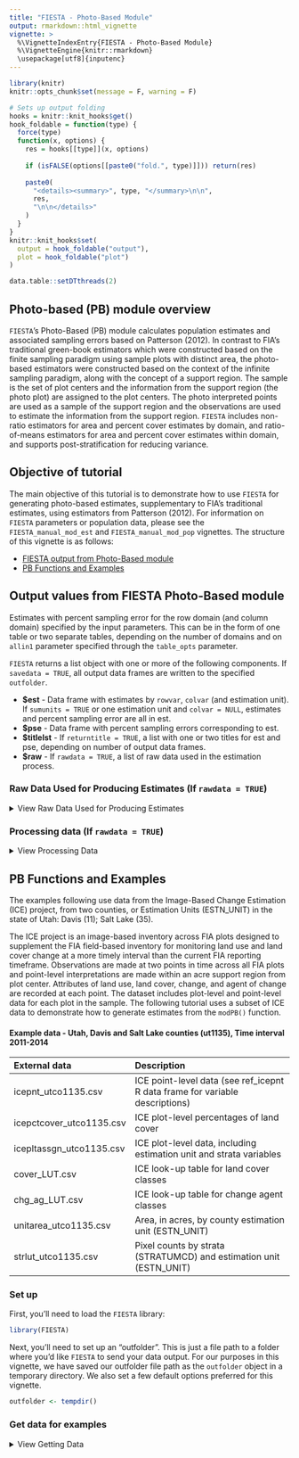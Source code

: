 ```yaml
---
title: "FIESTA - Photo-Based Module"
output: rmarkdown::html_vignette
vignette: >
  %\VignetteIndexEntry{FIESTA - Photo-Based Module}
  %\VignetteEngine{knitr::rmarkdown}
  \usepackage[utf8]{inputenc}
---
```


```r
library(knitr)
knitr::opts_chunk$set(message = F, warning = F)
```

```r
# Sets up output folding
hooks = knitr::knit_hooks$get()
hook_foldable = function(type) {
  force(type)
  function(x, options) {
    res = hooks[[type]](x, options)
    
    if (isFALSE(options[[paste0("fold.", type)]])) return(res)
    
    paste0(
      "<details><summary>", type, "</summary>\n\n",
      res,
      "\n\n</details>"
    )
  }
}
knitr::knit_hooks$set(
  output = hook_foldable("output"),
  plot = hook_foldable("plot")
)
```

```r
data.table::setDTthreads(2)
```


## Photo-based (PB) module overview

`FIESTA`'s Photo-Based (PB) module calculates population estimates and associated sampling errors based on Patterson (2012). In contrast to FIA's traditional green-book estimators which were constructed based on the finite sampling paradigm using sample plots with distinct area, the photo-based estimators were constructed based on the context of the infinite sampling paradigm, along with the concept of a support region. The sample is the set of plot centers and the information from the support region (the photo plot) are assigned to the plot centers. The photo interpreted points are used as a sample of the support region and the observations are used to estimate the information from the support region. `FIESTA` includes non-ratio estimators for area and percent cover estimates by domain, and ratio-of-means estimators for area and percent cover estimates within domain, and supports post-stratification for reducing variance.

## Objective of tutorial

The main objective of this tutorial is to demonstrate how to use `FIESTA` for generating photo-based estimates, supplementary to FIA's traditional estimates, using estimators from Patterson (2012). For information on `FIESTA` parameters or population data, please see the `FIESTA_manual_mod_est` and `FIESTA_manual_mod_pop` vignettes. The structure of this vignette is as follows:

* [FIESTA output from Photo-Based module](#output)
* [PB Functions and Examples](#PBfun)

## Output values from FIESTA Photo-Based module {#output}

Estimates with percent sampling error for the row domain (and column domain) specified by the input parameters. This can be in the form of one table or two separate tables, depending on the number of domains and on `allin1` parameter specified through the `table_opts` parameter. 

`FIESTA` returns a list object with one or more of the following components. If `savedata = TRUE`, all output data frames are written to the specified `outfolder`. 

* **$est** - Data frame with estimates by `rowvar`, `colvar` (and estimation unit). If `sumunits = TRUE` or one estimation unit and `colvar = NULL`, estimates and percent sampling error are all in est.
* **$pse** - Data frame with percent sampling errors corresponding to est.
* **$titlelst** - If `returntitle = TRUE`, a list with one or two titles for est and pse, depending on number of output data frames.
* **$raw** - If `rawdata = TRUE`, a list of raw data used in the estimation process.

### Raw Data Used for Producing Estimates (If `rawdata = TRUE`)

<details>
  <summary>View Raw Data Used for Producing Estimates</summary>

* **raw$pntsampcnt** - Number of points by domain for estimate.
* **raw$stratdat**   - Data frame of strata information by estimation unit. See table below for variable descriptions. Acres is only included if `tabtype = "AREA"`).
* **raw$pltdom**  - Proportion of points by domain by plot, strata, estimation unit.


```r
stratdat.lut <- data.frame(
  Variable = c("ESTN_UNIT", "STRATUMCD", "P1POINTCNT", "n.strata", "n.total", "ACRES", "strwt"),
  Description = c("Estimation unit", "Strata value", "Number of pixels by strata and estimation unit", 
                  "Number of plots in strata (and estimation unit)", "Number of plots for estimation unit",
                  "Total acres for estimation unit", "Summed proportions by strata and estimation unit"),
  stringsAsFactors = FALSE)

kable(stratdat.lut,
  format = "pandoc",   # default
  caption = "Description of variables in stratdat.",
  col.names = names(stratdat.lut),
  row.names = FALSE,
  align = c("l"),       # align = c("c", "c", "c", "r")
  # padding = 2         # inner spacing
)

pltdom.lut <- data.frame(
  Variable = c("ESTN_UNIT", "STRATUMCD", "plot_id", "category", "nbrpts.pltdom", "PtsPerPlot", "p.pltdom"),
  Description = c("Estimation unit", "Strata value", "Unique identifier for ICE plot", 
                  "Category (domain) for estimation", "Number of points by category (domain)",
                  "Number of points interpreted", "Proportion of plot by category"),
  stringsAsFactors = FALSE)

kable(pltdom.lut,
  format = "pandoc",   # default
  caption = "Description of variables in pltdom.",
  col.names = names(pltdom.lut),
  row.names = FALSE,
  align = c("l"),       # align = c("c", "c", "c", "r")
  # padding = 2         # inner spacing
)
```

</details>

### Processing data (If `rawdata = TRUE`)

<details>
  <summary>View Processing Data</summary>

Separate data frames with calculated variables used in estimation process. The number of processing tables depends on the input parameters. The tables include:

* **raw$unit_totest** - Total by estimation unit 
* **raw$unit_rowest** - If rowvar != NULL, rowvar totals
* **raw$unit_colvar** - If colvar != NULL, colvar totals
* **raw$unit_grpvar** - If colvar != NULL, a combination of rowvar and colvar 

And, if `sumunits = TRUE`, the raw data for the summed estimation units are also included: (`totest`, `rowest`, `colest`, `grpest`, respectively). These tables do not included estimate proportions (`nhat` and `nhat.var`). **See below for variable descriptions of summed estimation units**:


```r

nonratio <- data.frame(
  Variable = c("phat", "phat.var", "phat.se", "phat.cv", "est", "est.var"), 
  Description = c("Estimated proportion of land", "Variance estimate of estimated proportion of land",
                  "Standard error of estimated proportion of land { sqrt(phat.var) }",
                  "Coefficient of variance of estimated proportion of land { phat.se/phat }",
                  "Estimated percent cover of land { phat*100 }",
                  "Variance of estimated percent cover of land { phat.var*100^2 }"),
  stringsAsFactors = FALSE)

ratio <- data.frame(
  Variable = c("phat.n", "phat.var.n", "phat.d", "phat.var.d", "covar", "rhat",
               "rhat.var", "rhat.se", "rhat.cv", "est", "est.var"),
  Description = c("Estimated proportion of land, for numerator",
                  "Variance of estimated proportion of land, for numerator",
                  "Estimated proportion of land, for denominator",
                  "Variance of estimated proportion of land, for denominator",
                  "Covariance of estimated proportion of numerator and denominator",
                  "Ratio of estimated proportions (numerator/denominator)",
                  "Variance of ratio of estimated proportions",
                  "Standard error of ratio of estimated proportions { rhat.se/rhat }",
                  "Coefficient of variation of ratio of estimated proportions { sqrt(rhat.var) }",
                  "Estimated percent cover of land { rhat*100 }",
                  "Variance of estimated percent cover of land { rhat.var*100^2 }"),
  stringsAsFactors = FALSE)

both <- data.frame(
  Variable = c("nbrpts", "ACRES", "est.se", "est.cv", "pse"),
  Description = 
    c("Number of points used in estimate",
      "Total acres for estimation unit (if tabtype='AREA')",
      "Standard error of estimated percent cover of land { sqrt(est.var) }",
      "Coefficient of variance of estimated percent cover of land { est.se/est }",
      "Percent sampling error of the estimated percent cover of land { est.cv*100 }"),
  stringsAsFactors = FALSE)
  
# gainloss <- data.frame(
#   Variable = c("gain.val", "loss.val", "gain.est", "gain.se", "loss.est", "loss.se", "diff.est", "diff.se"),
#   Description = 
#     c("Binary class for gain (Not-class to class). For each class, all other values are grouped to Not-class",
#       "Binary class for loss (Not-class to class). For each class, all other values are grouped to Not-class"),
#   "Estimated percent cover where the Class went from Not-class to Class", "Standard error of estimated gain",
#   "Estimated percent cover where the Class went from Class to Not-class",
#   "Standard error of estimated loss",
#   "Difference of estimated gain and estimate loss",
#   "Standard error of the difference of estimated gain and estimated loss")

all <- data.frame(
  Variable = c("CI99left", "CI99right", "CI95left", "CI95right", "CI68left", "CI68right"),
  Description = c("Left tail of 99% confidence interval for estimate { est - (2.58*est.se) }",
                  "Right tail of 99% confidence interval for estimate { est + (2.58*est.se) }", 
                  "Left tail of 95% confidence interval for estimate { est - (1.96*est.se) }",
                  "Right tail of 95% confidence interval for estimate { est + (1.96*est.se) }", 
                  "Left tail of 68% confidence interval for estimate { est - (0.97*est.se) }",
                  "Right tail of 68% confidence interval for estimate { est + (0.97*est.se) }"), 
  stringsAsFactors = FALSE)

kable(nonratio,
  format = "pandoc",   # default
  caption = "Description of variables in processing tables for nonratio estimates.",
  col.names = names(nonratio),
  row.names = FALSE,
  align = c("l"),       # align = c("c", "c", "c", "r")
  # padding = 2         # inner spacing
)

kable(ratio,
  format = "pandoc",   # default
  caption = "Description of variables in processing tables for ratio estimates.",
  col.names = names(ratio),
  row.names = FALSE,
  align = c("l"),       # align = c("c", "c", "c", "r")
  # padding = 2         # inner spacing
)

kable(both,
  format = "pandoc",   # default
  caption = "Description of variables in processing tables for both nonratio and ratio estimates.",
  col.names = names(both),
  row.names = FALSE,
  align = c("l"),       # align = c("c", "c", "c", "r")
  # padding = 2         # inner spacing
)

kable(all,
  format = "pandoc",   # default
  caption = "Description of variables in processing tables for all estimates.",
  col.names = names(all),
  row.names = FALSE,
  align = c("l"),       # align = c("c", "c", "c", "r")
  # padding = 2         # inner spacing
)
```

</details> 

## PB Functions and Examples {#PBfun}

The examples following use data from the Image-Based Change Estimation (ICE) project, from two counties, or Estimation Units (ESTN_UNIT) in the state of Utah: Davis (11); Salt Lake (35). 

The ICE project is an image-based inventory across FIA plots designed to supplement the FIA field-based inventory for monitoring land use and land cover change at a more timely interval than the current FIA reporting timeframe. Observations are made at two points in time across all FIA plots and point-level interpretations are made within an acre support region from plot center. Attributes of land use, land cover, change, and agent of change are recorded at each point. The dataset includes plot-level and point-level data for each plot in the sample. The following tutorial uses a subset of ICE data to demonstrate how to generate estimates from the `modPB()` function. 

 
#### Example data - Utah, Davis and Salt Lake counties (ut1135), Time interval 2011-2014

External data            | Description
:------------------------| :------------------------------------------------------------------
icepnt_utco1135.csv      | ICE point-level data (see ref_icepnt R data frame for variable descriptions)
icepctcover_utco1135.csv | ICE plot-level percentages of land cover 
icepltassgn_utco1135.csv | ICE plot-level data, including estimation unit and strata variables
cover_LUT.csv            | ICE look-up table for land cover classes
chg_ag_LUT.csv           | ICE look-up table for change agent classes
unitarea_utco1135.csv    | Area, in acres, by county estimation unit (ESTN_UNIT)  
strlut_utco1135.csv      | Pixel counts by strata (STRATUMCD) and estimation unit (ESTN_UNIT) 


### Set up 

First, you'll need to load the `FIESTA` library:

```r
library(FIESTA)
```

Next, you'll need to set up an "outfolder". This is just a file path to a folder where you'd like `FIESTA` to send your data output. For our purposes in this vignette, we have saved our outfolder file path as the `outfolder` object in a temporary directory. We also set a few default options preferred for this vignette.

```r
outfolder <- tempdir()
```


### Get data for examples

<details>
  <summary>View Getting Data</summary>

Now that we've loaded `FIESTA` and setup our outfolder, we can retrieve the data needed to run the examples. First, we point to some external data stored in `FIESTA` and import into R. 

```r
## Get external data file names
icepntfn <- system.file("extdata", "PB_data/icepnt_utco1135.csv", package = "FIESTA")
icepltfn <- system.file("extdata", "PB_data/icepltassgn_utco1135.csv", package = "FIESTA")
icepctcoverfn <- system.file("extdata", "PB_data/icepctcover_utco1135.csv", package = "FIESTA")
icechg_agfn <- system.file("extdata", "PB_data/chg_ag_LUT.csv", package = "FIESTA")
icecoverfn <- system.file("extdata", "PB_data/cover_LUT.csv", package = "FIESTA")
unitareafn <- system.file("extdata", "PB_data/unitarea_utco1135.csv", package = "FIESTA")
strlutfn <- system.file("extdata", "PB_data/strlut_utco1135.csv", package = "FIESTA")

icepnt <- read.csv(icepntfn)
iceplt <- read.csv(icepltfn)
icepctcover <- read.csv(icepctcoverfn)

icecover <- read.csv(icecoverfn)
icechg_ag <- read.csv(icechg_agfn)
```

```r
str(icepnt, max.level = 1)
```

```r
str(iceplt, max.level = 1)
```

```r
str(icepctcover, max.level = 1)
```


Next, we can convert X/Y coordinates to a simple feature and look at the spatial distribution by county (ESTN_UNIT) with the `spMakeSpatialPoints()` function from `FIESTA`. 

```r
icepltsp <- spMakeSpatialPoints(xyplt = iceplt,
                                xy.uniqueid = "plot_id",
                                xvar = "LON_PUBLIC",
                                yvar = "LAT_PUBLIC", 
                                xy.crs = 4269)
plot(icepltsp["ESTN_UNIT"])
```

Now, let's look at the look up tables stored in `FIESTA` for land use cover codes and change agent codes and create new lookup tables for Time 1 and Time 2 land use cover.

```r
icecover
```

```r
icechg_ag
```


```r
# Create look-up tables for Time 1 (cover_11) and Time 2 (cover_14) classes
icecover_1 <- icecover
names(icecover_1) <- sub("cover", "cover_1", names(icecover_1))
icecover_2 <- icecover
names(icecover_2) <- sub("cover", "cover_2", names(icecover_2))
icecover_1
icecover_2
```

Next, let's import and look at the stratification information stored in `FIESTA`.

```r
## Area by estimation unit
unitarea <- read.csv(unitareafn)
unitarea
```

```r
## Pixel counts by strata classes
strlut <- read.csv(strlutfn)
strlut
```



### PB Module

The following examples are set up into two sections as follows

* [modPBpop()](#modPBpop)
* [modPB()](#modPB)

where [modPBpop()](#modPBpop) contains an example which sets up the data for estimation in [modPB()](#modPB). 

### modPBpop() {#modPBpop}

`FIESTA`'s population functions (`mod*pop`) check input data and perform population-level calculations, such as: summing number of sampled plots and standardizing auxiliary data. These functions are specific to each `FIESTA` module and are run prior to or within a module for any population of interest. 

#### Population Example 1: Population Data for estimation of percent of land cover at Time 1 (2011) {#pop1}

*These population data are used in: [Example 1](#ex1).*

<details>
  <summary>View Example</summary>

For `FIESTA`'s PB Module, the `modPBpop()` function calculates and outputs: number of plots by strata. The output from `modPBpop()` can be used for one or more estimates from `modPB()`. Here, we set up our population data for the following examples. We simply supply a few key arguments and we have our population data: 


```r
# Percent land cover at Time 1 (2011) for all land in Davis and Salt Lake Counties, UT
PBpopdat <- modPBpop(pnt = icepnt, 
                     pltassgn = iceplt,
                     pltassgnid = "plot_id",
                     pntid = "dot_cnt")
names(PBpopdat)

```

Note that the `modPBpop()` function returns a list with lots of information and data for us to use. For a quick look at what this list includes we can use the `str()` function: 

```r
str(PBpopdat, max.level = 1)
```

Now that we've created our population dataset, we can move on to estimation. 

</details>


#### Population Example 2: Population data for estimation of area of land cover at Time 1 (2011) {#pop2}

*These population data are used in: [Example 2](#ex2), [Example 3](#ex3), [Example 4](#ex4), [Example 5](#ex5), [Example 7](#ex7), and [Example 8](#ex8).*

<details>
  <summary>View Example</summary>

Here we create population data in order to estimate area, in acres, of land cover at Time 1 (2011) for all land in Davis and Salt Lake Counties, Utah.

First, since we want to get estimates for the total population, let's sum the area for both counties.
```r
# read in file 
unitarea <- read.csv(unitareafn)

# sum up the acres
sum(unitarea$ACRES)
```

Next, we add the total area to the `modPBpop` function
```r
PBpoparea <- modPBpop(pnt = icepnt, 
                      pltassgn = iceplt, 
                      pltassgnid = "plot_id", 
                      pntid = "dot_cnt", 
                      unitarea = sum(unitarea$ACRES)) # using the total number of acres
```
                      
We can look at the contents of the output list. The output now includes unitarea, the total acres for the population of two counties.
                     
```r
str(PBpoparea, max.level = 1)
```

</details>

#### Population Example 3: Population data for estimation by estimation unit {#pop3}

*These population data are used in: [Example 6](#ex6).*

<details>
  <summary>View Example</summary>

Here, we generate population data in order to produce estimates by each estimation unit (i.e, County).

```r
PBpopunit <- modPBpop(pnt = icepnt, 
                      pltassgn = iceplt, 
                      pltassgnid = "plot_id", 
                      pntid = "dot_cnt",
                      unitarea = unitarea, 
                      unitvar = "ESTN_UNIT")
names(PBpopunit)
```

Again, we can look at the contents of the output list. 

```r
str(PBpopunit, max.level = 1)
```

</details>


#### Population Example 4: Population data setup for plot-level data, with percent by domain as separate columns {#pop4}

*These population data are used in: [Example 9](#ex9).*

<details>
  <summary>View Example</summary>
  

Here, we set up population data for both times, and population data for transitions.  

Let's first take a look at the first six rows of the example dataset, including 133 plot records.
```r
head(icepctcover)
dim(icepctcover)
```


Then, rename columns for Time 1 cover (names11) and Time 2 cover (names14)
```r
names11 <- names(icepctcover)[endsWith(names(icepctcover), "11")]
names14 <- names(icepctcover)[endsWith(names(icepctcover), "14")]
names11
names14
```

**Population Data for Time 1 (2011)**

Now, we need to create a new set of population data define the names of the columns to estimate (i.e., names11). Remember to add unitarea if you want to generate estimates of area.

```r
PBpctpop11 <- modPBpop(pltpct = icepctcover, 
                       pltpctvars = names11,
                       unitarea = sum(unitarea$ACRES))
```

Let's look at the contents of the output list.

```r
str(PBpctpop11, max.level = 1)
```

**Population Data for Time 2 (2014)**

For 2014, we need to create a new population data set with the names14 columns before calculating estimates.

```r
PBpctpop14 <- modPBpop(pltpct = icepctcover, 
                       pltpctvars = names14,
                       unitarea = sum(unitarea$ACRES))
```

**Population Data for Transitions**

Let's also look at transitions. In the example which uses this population data we will generate estimates of percent land cover change from vegetated to non-vegetated for all land in Davis and Salt Lake Counties, Utah. This transition was recorded in the initial dataset (i.e., Veg.NonVeg). Again, we need to create a new population dataset defining this column of interest.

```r
PBpctpop.veg <- modPBpop(pltpct = icepctcover, 
                       pltpctvars = "Veg.NonVeg",
                       unitarea = sum(unitarea$ACRES)
                       )
```

</details>


#### Population Example 5: Population data with post-stratification for transition estimates {#pop5}

*These population data are used in [Example 10](#ex10).*

<details>
  <summary>View Example</summary>
  
Our final population dataset for this vignette adds post-stratification for transition estimates. 

Let's add post-stratification to our transition estimates from Time 1 to Time 2. Again, we need to create a new population dataset with information for post-stratification, including strata pixel counts and plot-level strata assignments. This information is provided with FIESTA's external data.

```r
## Plot-level assignments
head(iceplt)

## Strata weights by estimation unit
head(read.csv(strlutfn))
```

Here we use the `strata_opts` parameter to calculate the strata weights from the pixel count information in `strlutfn`
```r
PBpopareaPS <- modPBpop(pntdat = icepnt, 
                        pltassgn = iceplt, 
                        pltassgnid = "plot_id", 
                        pntid = "dot_cnt", 
                        strata = TRUE,
                        stratalut = strlutfn,
                        strvar = "STRATUMCD",
                        strata_opts = list(getwt=TRUE, 
                                           getwtvar="P1POINTCNT"),
                        unitarea = sum(unitarea$ACRES))
```

Let's look at the contents of the output list.

```r
str(PBpopareaPS, max.level = 1)
```

And look more closely at the resulting stratalut.

```r
PBpopareaPS$stratalut
```


Now, of course we can make the same population dataset without strata. We do so below. 

```r
PBpoparea_nonPS <- modPBpop(pntdat = icepnt, 
                        pltassgn = iceplt, 
                        pltassgnid = "plot_id", 
                        pntid = "dot_cnt", 
                        strata = FALSE,
                        unitarea = sum(unitarea$ACRES))
```

</details>

### `modPB` {#modPB}

#### Example 1: Point-level data - Totals {#ex1}

<details>
  <summary>View Example</summary>

In this example, we look at estimating the percent land cover at Time 1 (2011) and land cover at Time 2 (2014) for all land in Davis and Salt Lake Counties, Utah. We will then compare the net change from Time 1 and Time 2. We use population data from [Population Example 1](#pop1). 

We first estimate the percent land cover at Time 1 (2011) for all land in Davis and Salt Lake Counties, Utah. We will add a lookup table for the rows to get row names. Adding row.add0=TRUE in table_opts list assures that all categories in rowlut are included in the result. We can also add a pretty name to the output names.

```r
cover1 <- modPB(PBpopdat = PBpopdat, 
                rowvar = "cover_1", 
                table_opts = list(rowlut = icecover_1, 
                                  row.add0 = TRUE), 
                title_opts = list(title.rowvar = "Land Cover (2011)"))
```

We can look at the structure of this output with `str`. Note that again `FIESTA` outputs a list. 

```r
str(cover1, max.level = 2)
```

...and the estimates.

```r
str(cover1$est, max.level = 2)
```

The `raw` list shows more details of the estimates for row totals. See `help(modPB)` for variable descriptions.

```r
cover1$raw$unit_rowest
```

We can also look at the domain-level data used for generating the estimates, with proportion of points by category.

```r
head(cover1$raw$pltdom.row)
```

Note: An Uninterpretable class is included in the previous table. To remove, add nonsamp.pntfilter. Let's return a list of titles that are generated automatically.

```r
cover1 <- modPB(PBpopdat = PBpopdat,
		            rowvar = "cover_1", 
		            nonsamp.pntfilter = "cover_1 != 999", # added filter 
		            table_opts = list(rowlut = icecover_1), 
		            title_opts = list(title.rowvar = "Land Cover (2011)"),
		            returntitle = TRUE)
```

```r
cover1$est
```

</details>

#### Example 2: Point-level data - Totals - Time 1 {#ex2}

<details>
  <summary>View Example</summary>
  
In this example, we estimate area, in acres, of land cover at Time 1 (2011) for all land in Davis and Salt Lake Counties, Utah. Note: since we are adding area, we require a new set of population data to include area information. This new population data was generated in [Population Example 2](#pop2)

Now, let's get the estimates, adding `tabtype = "AREA"`, to indicate we want area estimates.
```r
cover1.area <- modPB(PBpopdat = PBpoparea, 
                     tabtype = "AREA",
                     rowvar = "cover_1", 
                     nonsamp.pntfilter = "cover_1 != 999",
                     table_opts = list(rowlut = icecover_1), 
                     title_opts = list(title.rowvar = "Land Cover (2011)"))
```

Again, we can look at the contents of the output list. 

```r
str(cover1.area, max.level = 1)
```

And the estimates: 

```r
## Estimate and percent sampling error of estimate
cover1.area$est
```

We can now use the `PBpoparea` set of population data to run percent estimates as well. Let's save the data to the outfolder and return titles as well. Note: Saving data adds a new folder in outfolder that includes rawdata files.

```r
cover1.pct <- modPB(PBpopdat = PBpoparea, 
                tabtype = "PCT", 
                rowvar = "cover_1", 
                nonsamp.pntfilter = "cover_1 != 999",
                table_opts = list(rowlut = icecover_1), 
                title_opts = list(title.rowvar = "Land Cover (2011)"),
                returntitle = TRUE, 
                savedata = TRUE, 
                savedata_opts = list(outfolder = outfolder))
```


Again, we can look at the contents of the output list. The output now includes `titlelst`, a list of associated titles.

```r
str(cover1.pct, max.level = 1)
```

The estimates: 

```r
## Estimate and percent sampling error of estimate
cover1.pct$est
```

And titles: 

```r
## Estimate and percent sampling error of estimate
cover1.pct$titlelst
```

</details>

#### Example 3: Point-level data - Totals - Time 2 {#ex3}

<details>
  <summary>View Example</summary>

Now, let's generate estimates of percent land cover at Time 2 (2014) for all land in Davis and Salt Lake Counties, Utah. Then we can compare the estimates. We can use the same population data for this analysis. This example uses population data from [Population Example 2](#pop2). 

```r
cover2 <- modPB(PBpopdat = PBpoparea, 
                rowvar = "cover_2", 
                nonsamp.pntfilter = "cover_1 != 999",
                table_opts = list(rowlut = icecover_2), 
                title_opts = list(title.rowvar = "Land Cover (2014)"),
		            returntitle = TRUE)
```

Again, we can look at the contents of the output list. The output now includes titlelst, a list of associated titles.

```r
str(cover2, max.level = 1)
```

And the estimates: 

```r
## Estimate and percent sampling error of estimate
cover2$est
```

Now we can compare the estimates from Time 2 with estimates from Time 1 and look at net change. We will use the raw data with numeric values.

```r
netchg <- data.frame(Estimate1 = cover1$raw$unit_rowest$est, 
                     Estimate2 = cover2$raw$unit_rowest$est, 
                     NetChange.1to2 = cover1$raw$unit_rowest$est - cover2$raw$unit_rowest$est)
netchg
```


Now, let's create a barplot to compare net change. First, we need to set up a data frame with estimates and standard errors.

```r
tabvars <- c("est", "est.se")
tab1 <- cover1$raw$unit_rowest[, c("cover_1", cover1$titlelst$title.rowvar, tabvars)]
data.table::setnames(tab1, tabvars, paste0(tabvars, ".1"))

tab2 <- cover2$raw$unit_rowest[, c("cover_2", cover2$titlelst$title.rowvar, tabvars)]
data.table::setnames(tab2, tabvars, paste0(tabvars, ".2"))

tabx <- merge(tab1, tab2, by.x="cover_1", by.y="cover_2")
tabx
```


Next, the barplot.

```r
sevar <- names(tabx)[grepl("est.se", names(tabx))]
yvar <- names(tabx)[grepl("est.", names(tabx)) & !names(tabx) %in% sevar]
xvar <- cover1$titlelst$title.rowvar

datBarplot(tabx, 
           yvar = yvar, 
           xvar = xvar,  
           errbars = TRUE,
           sevar = sevar, 
           ylabel = "Percent", 
           addlegend = TRUE, 
           args.legend = list(x = "topleft", 
                              bty = "n", 
                              cex = .8, 
                              legend = c("2011", "2014")), 
           main = substr(cover1$titlelst$title.row,
                         1,
                         nchar(cover1$titlelst$title.row)-7))
```

</details>

#### Example 4: EPoint-level data - Totals - Agent of Change {#ex4}

<details>
  <summary>View Example</summary>

In this example, we generate estimates of percent change by agent in Davis and Salt Lake Counties, Utah. Here, we use the same population data. We also add the lookup table with agent of change code names. This example uses population data from [Population Example 2](#pop2). 

```r
chg_ag <- modPB(PBpopdat = PBpoparea, 
                rowvar = "chg_ag_2", 
                table_opts = list(rowlut = icechg_ag), 
                title_opts = list(title.rowvar = "Agent of Change"),
		            returntitle=TRUE)
```

Let's again look at the contents of the output list.

```r
str(chg_ag, max.level = 1)
```

And the estimates: 

```r
## Estimate and percent sampling error of estimate
chg_ag$est
```

Now, let's get area estimates. Notice, we can change the resulting area units to metric units (i.e., hectares).

```r
chg_ag.area <- modPB(PBpopdat = PBpoparea, 
                    tabtype = "AREA",
                    rowvar = "chg_ag_2", 
                    table_opts = list(rowlut = icechg_ag, metric=TRUE), 
                    title_opts = list(title.rowvar = "Agent of Change"),
		                returntitle=TRUE)
```

Again, we can look at the contents of the output list.

```r
str(chg_ag.area, max.level = 1)
```

And the estimates: 

```r
## Estimate and percent sampling error of estimate
chg_ag.area$est
```

The resulting area units are identified in the raw data.
```r
chg_ag.area$raw$areaunits
```

</details>

#### Example 5: Point-level data - Totals - Agent of Change - Filters {#ex5}

<details>
  <summary>View Example</summary>

We can also apply filters to subset the resulting table. This filter subsets the plots that had observed change. Filters do not affect the population data, thus, we will continue using the same `PBpoparea` dataset from [Population Example 2](#pop2).


Here, we generate estimates of percent land with observed change by agent of change in Davis and Salt Lake Counties, Utah.

```r
# Add a landarea filter to subset dataset to only plots with observed change.
landarea.filter <- "change_1_2 == 1"

chg_ag.plts <- modPB(PBpopdat = PBpoparea, 
                     rowvar = "chg_ag_2", 
                     table_opts = list(rowlut = icechg_ag), 
                     title_opts = list(title.rowvar = "Agent of Change"),
		                 landarea = "CHANGE", 
		                 landarea.filter = landarea.filter, 
		                 returntitle = TRUE)
```

The resulting estimates...
```r
## Estimate and percent sampling error of estimate
chg_ag.plts$est
```

Notice, the estimate titles reflect this filter.
```r
## Estimate and percent sampling error of estimate
chg_ag.plts$titlelst
```

Now, let's add a pntfilter to only look at points that changed.

```r
# Percent land changed by agent of change in Davis and Salt Lake Counties, UT
pntfilter <- "chg_ag_2 > 0"
chg_ag.pnts <- modPB(PBpopdat = PBpoparea, 
                     rowvar = "chg_ag_2", 
                     table_opts = list(rowlut = icechg_ag), 
                     title_opts = list(title.rowvar = "Agent of Change", 
                                       title.filter = "observed changed"),
		                 pntfilter = pntfilter, 
		                 returntitle = TRUE)
```

We can now compare the estimates and percent sampling errors.

```r
# All land
chg_ag$titlelst$title.estpse
chg_ag$est

# Land with observed change
chg_ag.plts$titlelst$title.estpse
chg_ag.plts$est

# Estimated change
chg_ag.pnts$titlelst$title.estpse
chg_ag.pnts$est
```


Let's create a barplot of estimated change by agent with the `datBarplot()` function from `FIESTA`. 

```r
datBarplot(chg_ag.pnts$raw$unit_rowest, 
           xvar = "Agent of Change", 
           yvar = "est", 
           errbars = TRUE, 
           sevar = "est.se", 
           ylab = "Percent", 
           main = chg_ag.pnts$titlelst$title.row)
```


Now, let's look at at percent of land changed by agent of change and land cover (2011) in Davis and Salt Lake Counties, Utah.

```r
chg_ag_cover1 <- modPB(PBpopdat = PBpoparea, 
                       rowvar = "chg_ag_2", 
                       colvar = "cover_2", 
                       table_opts = list(rowlut = icechg_ag,
                                         collut = icecover_2), 
                       title_opts = list(title.rowvar = "Change agent",
                                         title.colvar = "Land cover (2011)"), 
                       returntitle = TRUE)
```   

The resulting estimates...
```r
chg_ag_cover1$est
```

And percent sampling error...
```r
chg_ag_cover1$pse
```
                             

</details>


#### Example 6: Point-level data - By Estimation Unit {#ex6}

<details>
  <summary>View Example</summary>
  
In this example, we generate estimates by each estimation unit (i.e, County). We have created the necessary population data with a call to `modPBpop()` in [Population Example 3](#pop3).

Since we have taken care of our population data, let's start with area, in acres, of land cover at Time 1 (2011) by County for all land in Davis and Salt Lake Counties, UT

```r
cover1.unit.area <- modPB(PBpopdat = PBpopunit, 
                          tabtype = "AREA",
                          rowvar = "cover_1", 
                          nonsamp.pntfilter = "cover_1 != 999",
                          table_opts = list(rowlut=icecover_1), 
                          title_opts = list(title.rowvar="Land Cover (2011)"))
```

```r
## Estimate and percent sampling error of estimate
cover1.unit.area$est
```

```r
## Percent sampling error of estimate
cover1.unit.area$pse
```

If we set `sumunits = TRUE`, we can generate an estimate of area by county and also sum these estimates to the population. Your resulting estimate is for the entire population, but you can find estimates by county in the raw data tables. Here, we can use the sample population that was created by estimation unit (i.e., county). 

```r
cover1.unitsum <- modPB(PBpopdat = PBpopunit, 
                        tabtype = "AREA",
                        sumunits = TRUE,
                        rowvar = "cover_1", 
                        nonsamp.pntfilter = "cover_1 != 999",
                        table_opts = list(rowlut=icecover_1), 
                        title_opts = list(title.rowvar="Land Cover (2011)"))
```

The resulting estimate is for the total population.
```r
## Estimate and percent sampling error of estimate
cover1.unitsum$est
```

And we can look at the structure of the raw output. 
```r
str(cover1.unitsum$raw, max.level = 1)
```

Now, let's look at the raw data output. There are data frames by unit (unit_totest; unit_rowest) and two additional data frames for the total population (totest; rowest). 

```r
## Estimate and percent sampling error of estimate
cover1.unitsum$raw$unit_rowest
```

```r
## Estimate and percent sampling error of estimate
cover1.unitsum$raw$rowest
```


</details>

#### Example 7: Point-level transition data (T1 Cover - T2 Cover) {#ex7}

<details>
  <summary>View Example</summary>

In this example, we look at the transition data at the point level, giving an estimate of what each category transitioned to. Let's look at a table of the percent land cover at Time 1 (2011) by percent land cover at Time 2 (2014) for all and in Davis and Salt Lake Counties, Utah. Here, we use the PBpoparea population dataset from [Population Example 2](#pop2) as the population dataset.

```r
cover12 <- modPB(PBpopdat = PBpoparea, 
                  rowvar = "cover_1", 
                  colvar = "cover_2", 
                  nonsamp.pntfilter = "cover_1 != 999",
                  table_opts = list(rowlut = icecover_1,
                                    collut = icecover_2), 
              		title_opts = list(title.rowvar = "Land Cover (2011)", 
              		                  title.colvar = "Land Cover (2014)"), 
    		          returntitle = TRUE)
```

Now, look at the estimates.
```r
cover12$est
```


... and percent standard error.
```r
cover12$pse
```


We can also look at the summed proportions for each transition (i.e, row and column).
```r
head(cover12$raw$pltdom.grp)
```


... and the raw data estimates for each transition.
```r
head(cover12$raw$unit_grpest)
```


We also can see estimates for transition (Time 1 by Time 2).
```r
cover12$raw$unit.grpest
```


We can do the same for area estimates by just adding the `tabtype='AREA'` parameter. Area, in acres, of land cover at Time 1 (2011) by land cover at Time 2 (2014) for all land in Davis and Salt Lake Counties, Utah.

```r
cover12.area <- modPB(PBpopdat = PBpoparea, 
                 tabtype = "AREA",
                 rowvar = "cover_1", 
                 colvar = "cover_2", 
                 nonsamp.pntfilter="cover_1 != 999",
                 table_opts = list(rowlut = icecover_1,
                                   collut = icecover_2), 
              	 title_opts = list(title.rowvar = "Land Cover (2011)", 
              		                  title.colvar = "Land Cover (2014)"), 
    		         returntitle = TRUE)
```


Let's check to make sure the percent standard errors (pse) match. 

```r
head(cover12$pse)
head(cover12.area$pse)
```


We can also look at transitions by concatenating the column names. Again, let's look at the percent land cover at Time 1 (2011) by percent land cover at Time 2 (2014) for all land in Davis and Salt Lake Counties, Utah. 


First, a quick diversion into creating a new population dataset. First, we merge the point-level data with each lookup table to get class names, then concatenate the Time 1 and Time 2 named columns. Let's make a copy of the population data and add the new category directly to the PBx data frame (`PBpoparea$PBx`) so we don't have to recreate the population data.
```r
PBpoparea2 <- PBpoparea
PBpoparea2$PBx <- merge(PBpoparea2$PBx, icecover_1, by = "cover_1")
PBpoparea2$PBx <- merge(PBpoparea2$PBx, icecover_2, by = "cover_2")
PBpoparea2$PBx$cover_12_nm <- paste(PBpoparea2$PBx$cover_1_nm, 
                                    PBpoparea2$PBx$cover_2_nm,
                                    sep = "-")
head(PBpoparea2$PBx)
```

Next, generate the estimates from the concatenated column (`cover_12_nm`) in `PBpoparea2`. 

```r
cover12nm <- modPB(PBpopdat = PBpoparea2,
                   rowvar = "cover_12_nm", 
                   nonsamp.pntfilter = "cover_1 != 999", 
                   title_opts = list(title.rowvar = "Land Cover (2011-2014)"),  
		               returntitle = TRUE)
```


We can look at the estimates and compare to the method above. You can see that the estimates are the same, just presented in a different format.

```r
cover12nm$est
cover12$est
```


We can also subset the output results by adding a pntfilter parameter. Let's look at the transition data again, except only look at what the vegetation land (cover_1 < 200) at Time 1 transitioned to in Time 2. Remember, this does not affect your population so we can use the same population dataset. We will also add a pretty name to add to the title for the filter (title.filter).

```r
cover12.lt200 <- modPB(PBpopdat = PBpoparea,
                       rowvar = "cover_1", 
                       colvar = "cover_2", 
                       nonsamp.pntfilter = "cover_1 != 999", 
                       pntfilter = "cover_1 < 200",
                       table_opts = list(rowlut = icecover_1,
                                         collut = icecover_2), 
                    	 title_opts = list(title.rowvar = "Land Cover (2011)", 
                    	                   title.colvar = "Land Cover (2014)",
                    	                   title.filter = "Vegetated land"), 
                    	 returntitle = TRUE)

```

We can look at the resulting estimates. You can see that 69.9 percent of the land was vegetated at Time 1 as shown by the overall total of the table. 

```r
cover12.lt200$est
```


Now, we can look at the titles and see how adding the `title.filter` is displayed.

```r
cover12.lt200$titlelst
```


We can also look at the percent gains and losses from the transition data with associated percent sampling errors by just adding the parameter `gainloss = TRUE`.

```r

cover12b <- modPB(PBpopdat = PBpoparea, 
                  rowvar = "cover_1", 
                  colvar = "cover_2", 
                  nonsamp.pntfilter="cover_1 != 999",
                  table_opts = list(rowlut = icecover_1,
                                    collut = icecover_2), 
              		title_opts = list(title.rowvar = "Land Cover (2011)", 
              		                  title.colvar = "Land Cover (2014"), 
    		          returntitle = TRUE,
    		          gainloss = TRUE)
```


Here, you can see a new data frame is added to the raw data (est.gainloss).

```r
str(cover12b$raw, max.level = 1)
```

Here we see estimates of gains and losses by category.

```r
cover12b$raw$est.gainloss
```

We can also use a bar plot to show the difference in percentage between Time 1 and Time 2 by using the `datPBplotchg()` from `FIESTA`. Here, we can easily see the percent gains and percent loss by each category, with confidence intervals.

```r
datPBplotchg(cover12b$raw$est.gainloss)
```


Let's look more closely at gain and loss of the OtherVegetation category. 
```r
## We will first subset the raw data frame and set to an object
estcat <- "OtherVegetation"
othveg.gainloss <- cover12b$raw$est.gainloss[row.names(cover12b$raw$est.gainloss) == estcat,]
```

Let's now look at gains. Here we see we are 95% confident that the gain of Other Vegetation from 2011 to 2014 was 2.6% +/- 2.0%.

```r
othveg.gainloss[, c("gain.CI95left", "gain.est", "gain.CI95right")]
```


Then the losses. Here we see we are 95% confident that the loss of Other Vegetation from 2011 to 2014 was 1.8% +/- 1.3%.

```r
othveg.gainloss[, c("loss.CI95left", "loss.est", "loss.CI95right")]
```


...and now the net change. Here we see we are 95% confident that the loss of Other Vegetation from 2011 to 2014 was 0.9% +/- 2.4%.

```r
othveg.gainloss[, c("diff.CI95left", "diff.est", "diff.CI95right")]
```

</details>

#### Example 8: Ratio to means estimates {#ex8}

<details>
  <summary>View Example</summary>

In this example, we look at within category estimates, as the estimate proportion of one category within the estimated proportion of another category. Let's first look at the proportion of land cover at Time 1 (2011) within land that changed in Davis and Salt Lake Counties, Utah. Here, we use the PBpoparea population dataset from [Population Example 2](#pop2) as the population dataset.

First, we create a lookup table for the points defining changed land
```r
changelut <- data.frame(change_1_2=c(0,1,2), 
                        change_1_2nm=c("No Change", "Change", "Expected Change"))
changelut
```

Now, using the `PBpoparea` population for both counties, let's get our ratio estimate. 
```r
chgcover1 <- modPB(PBpopdat = PBpoparea, 
                   ratio = TRUE, 
                   rowvar = "change_1_2", 
                   colvar = "cover_1",
                   nonsamp.pntfilter = "cover_1 != 999",
                   table_opts = list(rowlut=changelut, collut=icecover_1),  
                   title_opts = list(title.rowvar="Change"))
```

Look at estimates
```r
chgcover1$est
```

And percent sampling error
```r
chgcover1$pse
```


Now we can check sum of row estimates. Should sum to 100%.
```r
sum(as.numeric(chgcover1$est[1,-1]))
sum(as.numeric(chgcover1$est[2,-1]))
```

Next, let's generate estimates for percent land cover at Time 1 (2011) within agent of change in Davis and Salt Lake Counties, Utah.

```r

chg_ag_cover1.rat <- modPB(PBpopdat = PBpoparea, 
                           ratio = TRUE, 
                           rowvar = "chg_ag_2", 
                           colvar = "cover_1", 
                           nonsamp.pntfilter = "cover_1 != 999", 
                           table_opts = list(rowlut = icechg_ag, 
                                             collut = icecover_1), 
                        	 title_opts = list(title.rowvar = "Change agent", 
		                                         title.colvar = "Land cover (2011)"), 
                           returntitle = TRUE)
```

Look at estimates
```r
chg_ag_cover1.rat$est
```

And percent sampling error
```r
chg_ag_cover1.rat$pse
```

Add Total column to ratio estimates. Note: all rows should equal 100%
```r
chg_ag_cover1.rat$est$Total <- rowSums(apply(chg_ag_cover1.rat$est[,-1], 2, as.numeric),
                                       na.rm = TRUE)
chg_ag_cover1.rat$est
```

Now compare nonraio and ratio to means estimates
```r
# Nonratio estimates
chg_ag_cover1$est

# Ratio to means estimates
chg_ag_cover1.rat$est
```


Let's look at the percent of land cover at Time 2 within the percent of land cover at Time 1 in Davis and Salt Lake Counties, to look more closely at percent transition changes within categories.
```r
cover1_2.rat <- modPB(PBpopdat = PBpoparea,
		                  ratio = TRUE, 
		                  rowvar = "cover_1", 
		                  colvar = "cover_2", 
		                  nonsamp.pntfilter = "cover_1 != 999",
		                  table_opts = list(rowlut = icecover_1,
		                                    collut = icecover_2), 
                    	title_opts = list(title.rowvar = "Land cover (2011)", 
		                                    title.colvar = "Land cover (2014)"), 
		                  returntitle=TRUE)
```

Look at estimates.
```r
cover1_2.rat$est
```

We can also display the estimates in a stacked bar plot, with the `datBarStacked()` function in `FIESTA`. We will use the `unit_grpest` table from the raw data.
```r
datBarStacked(x = cover1_2.rat$raw$unit_grpest, 
              main.attribute = "Land cover (2011)", 
              sub.attribute = "Land cover (2014)",
              response = "est", 
              xlabel = "Land Cover (2011)", 
              legend.title = "Land Cover (2014)")
```

Now, let's only look at change by subsetting the columns of unit_grpest to table cells that indicate change. In this example, change is where Land cover in 2011 is not equal to Land cover in 2014.

```r
x <- cover1_2.rat$raw$unit_grpest
x <- x[x$'Land cover (2011)' != x$'Land cover (2014)',]

datBarStacked(x = x, 
              main.attribute = "Land cover (2011)", 
              sub.attribute = "Land cover (2014)",
              response = "est", 
              xlabel = "Land Cover (2011)", 
              legend.title = "Land Cover (2014)",
              main.order = rev(c("Tree", "Shrub", "OtherVegetation",
                                 "Impervious", "Barren", "Water")))
```
    

</details>

#### Example 9: Plot-level Data, with percent by domain as separate columns {#ex9}

<details>
  <summary>View Example</summary>

This example demonstrates generating estimates from data that are already compiled from point data to percentages by plot. The population datasets used in this example can be found in [Population Example 4](#pop4). 


We can get estimates of percent land cover at Time 1 (2011) for all land in Davis and Salt Lake Counties, Utah.

```r
pltpct11 <- modPB(PBpopdat = PBpctpop11, 
                  title_opts = list(title.rowvar="Land cover (2011)"),
                  returntitle = TRUE)
pltpct11$est
```

We can also create a barplot with estimates and error bar, using the Percent Sampling Error column.

```r
datBarplot(x = pltpct11$est, 
           xvar = "Land cover (2011)",
           yvar = "Estimate", 
           errbars = TRUE, 
           psevar = "Percent Sampling Error")
```

Note that we have many options to choose from when creating the barplot. This time use data from the raw data with the standard error (est.se) column and add labels and a title.

```r
datBarplot(x = pltpct11$raw$unit_rowest, 
           xvar = "Land cover (2011)", 
           yvar = "est", 
           errbars = TRUE, 
           sevar = "est.se", 
           ylim = c(0,30), 
           ylabel = "Percent of land", 
           main = "Percent cover at Time 1 (2011)")
```

Now, let's get area estimates of land cover at Time 1 (2011) for all land in Davis and Salt Lake Counties, Utah by adding `tabtype = "AREA"` to the `modPB()` call.
```r
pltpct11.area <- modPB(PBpopdat = PBpctpop11, 
                       tabtype = "AREA",
                       returntitle = TRUE)
pltpct11.area$est
```

We can of course us the population dataset for Time 2 (2014) that we created in [Population Example 4](#pop4) to produce estimates for Time 2. Below we produce estimates of percent land cover at Time 2 (2014) for all land in Davis and Salt Lake Counties, Utah. 

```r
pltpct14 <- modPB(PBpopdat = PBpctpop14, 
                  returntitle = TRUE)
pltpct14$est
```

Next we have estimates of area of land cover at Time 2 (2014) for all land in Davis and Salt Lake Counties, Utah by adding `tabtype = "AREA"`.

```r
pltpct14.area <- modPB(PBpopdat = PBpctpop14, 
                       tabtype = "AREA",
                       returntitle = TRUE)
pltpct14.area$est
```


Again, we can look at other population data that we created in [Population Example 4](#pop4). Let's also look at transitions. In this example we will generate estimates of percent land cover change from vegetated to non-vegetated for all land in Davis and Salt Lake Counties, Utah by using the `PBpctpop.veg` object as our population dataset. This transition was recorded in the initial dataset (i.e., Veg.NonVeg). 

Then, get estimates. We can add a title in the title_opts parameter to help describe the estimate.
```r
pltpct.veg <- modPB(PBpopdat = PBpctpop.veg, 
                    title_opts = list(title.rowvar = "Veg to NonVeg transition"),
                    returntitle = TRUE)
pltpct.veg$est
```

</details>


#### Example 10: Point-level transition data (T1 Cover - T2 Cover) - Post-Stratification {#ex10}

<details>
  <summary>View Example</summary>

This example shows how we can add post-stratification to reduce the variance (i.e, increase precision) in the estimates. The population data for this example were created in [Population Example 5](#pop5). 

Now, we can produce the estimates.
```r
cover12ps <- modPB(PBpopdat = PBpopareaPS,
		               rowvar = "cover_1", 
		               colvar = "cover_2", 
		               nonsamp.pntfilter = "cover_1 != 999",
		               table_opts = list(rowlut = icecover_1,
		                                 collut = icecover_2), 
		               title_opts = list(title.rowvar = "Land Cover"))
```

Let's again get estimates without strata. Again, we use (different) population data that were created in [Population Example 5](#pop5).

```r
cover12 <- modPB(PBpopdat = PBpoparea_nonPS,
		              rowvar = "cover_1", 
		              colvar = "cover_2", 
                  nonsamp.pntfilter = "cover_1 != 999",
		              table_opts = list(rowlut = icecover_1,
		                                collut = icecover_2), 
		              title_opts = list(title.rowvar = "Land Cover"))
```


Finally, let's compare estimates.
```r
cover12$est
cover12ps$est

cover12$pse
cover12ps$pse
```

</details>

## References

Frescino, Tracey S.; Moisen, Gretchen G.; Megown, Kevin A.; Nelson, Val J.; Freeman, Elizabeth A.; Patterson, Paul L.; Finco, Mark; Brewer, Ken; Menlove, James 2009. Nevada Photo-Based Inventory Pilot (NPIP) photo sampling procedures. Gen. Tech. Rep. RMRS-GTR-222. Fort Collins, CO: U.S. Department of Agriculture, Forest Service, Rocky Mountain Research Station. 30 p.

Patterson, Paul L. 2012. Photo-based estimators for the Nevada photo-based inventory. Res. Pap. RMRS-RP-92. Fort Collins, CO: U.S. Department of Agriculture, Forest Service, Rocky Mountain Research Station. 14 p.

Frescino, Tracey S.; Moisen, Gretchen G.; Patterson, Paul L.; Freeman, Elizabeth A.; Patterson, Paul L.; Menlove, James. In Press.. Nevada Photo-Based Inventory Pilot (NPIP) resource estimates. Gen. Tech. Rep. RMRS-GTR-344. Fort Collins, CO: U.S. Department of Agriculture, Forest Service, Rocky Mountain Research Station. 63 p.
